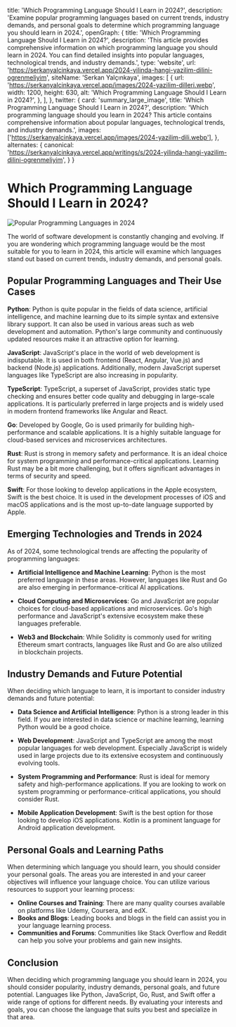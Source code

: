 
  title: 'Which Programming Language Should I Learn in 2024?',
  description: 'Examine popular programming languages based on current trends, industry demands, and personal goals to determine which programming language you should learn in 2024.',
  openGraph: {
    title: 'Which Programming Language Should I Learn in 2024?',
    description: 'This article provides comprehensive information on which programming language you should learn in 2024. You can find detailed insights into popular languages, technological trends, and industry demands.',
    type: 'website',
    url: 'https://serkanyalcinkaya.vercel.app/2024-yilinda-hangi-yazilim-dilini-ogrenmeliyim',
    siteName: 'Serkan Yalçınkaya',
    images: [
      {
        url: 'https://serkanyalcinkaya.vercel.app/images/2024-yazilim-dilleri.webp',
        width: 1200,
        height: 630,
        alt: 'Which Programming Language Should I Learn in 2024?',
      },
    ],
  },
  twitter: {
    card: 'summary_large_image',
    title: 'Which Programming Language Should I Learn in 2024?',
    description: 'Which programming language should you learn in 2024? This article contains comprehensive information about popular languages, technological trends, and industry demands.',
    images: ['https://serkanyalcinkaya.vercel.app/images/2024-yazilim-dili.webp'],
  },
  alternates: {
    canonical: 'https://serkanyalcinkaya.vercel.app/writings/s/2024-yilinda-hangi-yazilim-dilini-ogrenmeliyim',
  }
}


# Which Programming Language Should I Learn in 2024?

<Image
  src="/images/2024-yazilim-dili.webp"
  alt="Popular Programming Languages in 2024"
  width={800}
  height={450}
/>

The world of software development is constantly changing and evolving. If you are wondering which programming language would be the most suitable for you to learn in 2024, this article will examine which languages stand out based on current trends, industry demands, and personal goals.

## Popular Programming Languages and Their Use Cases

**Python**: Python is quite popular in the fields of data science, artificial intelligence, and machine learning due to its simple syntax and extensive library support. It can also be used in various areas such as web development and automation. Python's large community and continuously updated resources make it an attractive option for learning.

**JavaScript**: JavaScript's place in the world of web development is indisputable. It is used in both frontend (React, Angular, Vue.js) and backend (Node.js) applications. Additionally, modern JavaScript superset languages like TypeScript are also increasing in popularity.

**TypeScript**: TypeScript, a superset of JavaScript, provides static type checking and ensures better code quality and debugging in large-scale applications. It is particularly preferred in large projects and is widely used in modern frontend frameworks like Angular and React.

**Go**: Developed by Google, Go is used primarily for building high-performance and scalable applications. It is a highly suitable language for cloud-based services and microservices architectures.

**Rust**: Rust is strong in memory safety and performance. It is an ideal choice for system programming and performance-critical applications. Learning Rust may be a bit more challenging, but it offers significant advantages in terms of security and speed.

**Swift**: For those looking to develop applications in the Apple ecosystem, Swift is the best choice. It is used in the development processes of iOS and macOS applications and is the most up-to-date language supported by Apple.

## Emerging Technologies and Trends in 2024

As of 2024, some technological trends are affecting the popularity of programming languages:

- **Artificial Intelligence and Machine Learning**: Python is the most preferred language in these areas. However, languages like Rust and Go are also emerging in performance-critical AI applications.

- **Cloud Computing and Microservices**: Go and JavaScript are popular choices for cloud-based applications and microservices. Go's high performance and JavaScript's extensive ecosystem make these languages preferable.

- **Web3 and Blockchain**: While Solidity is commonly used for writing Ethereum smart contracts, languages like Rust and Go are also utilized in blockchain projects.

## Industry Demands and Future Potential

When deciding which language to learn, it is important to consider industry demands and future potential:

- **Data Science and Artificial Intelligence**: Python is a strong leader in this field. If you are interested in data science or machine learning, learning Python would be a good choice.

- **Web Development**: JavaScript and TypeScript are among the most popular languages for web development. Especially JavaScript is widely used in large projects due to its extensive ecosystem and continuously evolving tools.

- **System Programming and Performance**: Rust is ideal for memory safety and high-performance applications. If you are looking to work on system programming or performance-critical applications, you should consider Rust.

- **Mobile Application Development**: Swift is the best option for those looking to develop iOS applications. Kotlin is a prominent language for Android application development.

## Personal Goals and Learning Paths

When determining which language you should learn, you should consider your personal goals. The areas you are interested in and your career objectives will influence your language choice. You can utilize various resources to support your learning process:

- **Online Courses and Training**: There are many quality courses available on platforms like Udemy, Coursera, and edX.
- **Books and Blogs**: Leading books and blogs in the field can assist you in your language learning process.
- **Communities and Forums**: Communities like Stack Overflow and Reddit can help you solve your problems and gain new insights.

## Conclusion

When deciding which programming language you should learn in 2024, you should consider popularity, industry demands, personal goals, and future potential. Languages like Python, JavaScript, Go, Rust, and Swift offer a wide range of options for different needs. By evaluating your interests and goals, you can choose the language that suits you best and specialize in that area.
